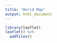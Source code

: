 ```yaml
---
title: "World Map"
output: html_document
---
```


```r
library(leaflet)
leaflet() %>%
  addTiles()
```


